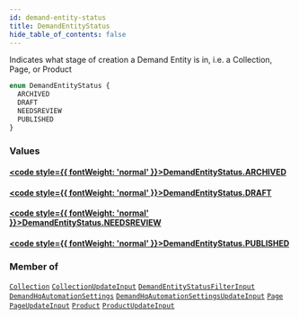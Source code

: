 ```yaml
---
id: demand-entity-status
title: DemandEntityStatus
hide_table_of_contents: false
---
```








Indicates what stage of creation a Demand Entity is in, i.e. a Collection, Page, or Product

```graphql
enum DemandEntityStatus {
  ARCHIVED
  DRAFT
  NEEDSREVIEW
  PUBLISHED
}
```


### Values

#### [<code style={{ fontWeight: 'normal' }}>DemandEntityStatus.<b>ARCHIVED</b></code>](#) 
> 
> 

#### [<code style={{ fontWeight: 'normal' }}>DemandEntityStatus.<b>DRAFT</b></code>](#) 
> 
> 

#### [<code style={{ fontWeight: 'normal' }}>DemandEntityStatus.<b>NEEDSREVIEW</b></code>](#) 
> 
> 

#### [<code style={{ fontWeight: 'normal' }}>DemandEntityStatus.<b>PUBLISHED</b></code>](#) 
> 
> 



### Member of

[`Collection`](/demand/api/graphql-admin/reference/objects/collection)  <Badge class="secondary" text="object"/><Bullet />[`CollectionUpdateInput`](/demand/api/graphql-admin/reference/inputs/collection-update-input)  <Badge class="secondary" text="input"/><Bullet />[`DemandEntityStatusFilterInput`](/demand/api/graphql-admin/reference/inputs/demand-entity-status-filter-input)  <Badge class="secondary" text="input"/><Bullet />[`DemandHqAutomationSettings`](/demand/api/graphql-admin/reference/objects/demand-hq-automation-settings)  <Badge class="secondary" text="object"/><Bullet />[`DemandHqAutomationSettingsUpdateInput`](/demand/api/graphql-admin/reference/inputs/demand-hq-automation-settings-update-input)  <Badge class="secondary" text="input"/><Bullet />[`Page`](/demand/api/graphql-admin/reference/objects/page)  <Badge class="secondary" text="object"/><Bullet />[`PageUpdateInput`](/demand/api/graphql-admin/reference/inputs/page-update-input)  <Badge class="secondary" text="input"/><Bullet />[`Product`](/demand/api/graphql-admin/reference/objects/product)  <Badge class="secondary" text="object"/><Bullet />[`ProductUpdateInput`](/demand/api/graphql-admin/reference/inputs/product-update-input)  <Badge class="secondary" text="input"/>




